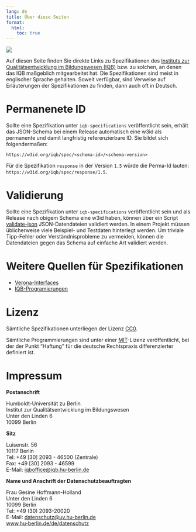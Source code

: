 ```yaml
---
lang: de
title: Über diese Seiten
format:
  html:
    toc: true
---
```


![](assets/banner.jpg)

Auf diesen Seite finden Sie direkte Links zu Spezifikationen des [Instituts zur Qualitätsentwicklung im Bildungswesen (IQB)](https://www.iqb.hu-berlin.de) bzw. zu solchen, an denen das IQB maßgeblich mitgearbeitet hat. Die Spezifikationen sind meist in englischer Sprache gehalten. Soweit verfügbar, sind Verweise auf Erläuterungen der Spezifikationen zu finden, dann auch oft in Deutsch.

# Permanenete ID

Sollte eine Spezifikation unter `iqb-specifications` veröffentlicht sein, erhält das JSON-Schema bei einem Release automatisch eine w3id als permanente und damit langfristig referenzierbare ID. Sie bildet sich folgendermaßen:

```
https://w3id.org/iqb/spec/<schema-id>/<schema-version>
```

Für die Spezifikation `response` in der Version `1.5` würde die Perma-Id lauten: `https://w3id.org/iqb/spec/response/1.5`.

# Validierung

Sollte eine Spezifikation unter `iqb-specifications` veröffentlicht sein und als Release nach obigem Schema eine w3id haben, können über ein Script [validate-json](https://github.com/iqb-specifications/validate-json#readme-ov-file) JSON-Datendateien validiert werden. In einem Projekt müssen üblicherweise viele Beispiel- und Testdaten hinterlegt werden. Um triviale Tipp-Fehler oder Verständnisprobleme zu vermeiden, können die Datendateien gegen das Schema auf einfache Art validiert werden.

# Weitere Quellen für Spezifikationen

* [Verona-Interfaces](https://verona-interfaces.github.io/)
* [IQB-Programierungen](https://iqb-berlin.github.io/releases.html)

# Lizenz

Sämtliche Spezifikationen unterliegen der Lizenz [CC0](https://open-educational-resources.de/was-die-cc0-freigabe-bedeutet-und-welche-moeglichkeiten-sie-eroeffnen/).

Sämtliche Programmierungen sind unter einer [MIT](https://iqb-berlin.github.io/license.html)-Lizenz veröffentlicht, bei der der Punkt "Haftung" für die deutsche Rechtspraxis differenzierter definiert ist.

# Impressum

**Postanschrift**

Humboldt-Universität zu Berlin<br/>
Institut zur Qualitätsentwicklung im Bildungswesen<br/>
Unter den Linden 6<br/>
10099 Berlin

**Sitz**

Luisenstr. 56<br/>
10117 Berlin<br/>
Tel: +49 [30] 2093 - 46500 (Zentrale)<br/>
Fax: +49 [30] 2093 - 46599<br/>
E-Mail: [iqboffice@iqb.hu-berlin.de](mailto:iqboffice@iqb.hu-berlin.de)

**Name und Anschrift der Datenschutzbeauftragten**

Frau Gesine Hoffmann-Holland<br/>
Unter den Linden 6<br/>
10099 Berlin<br/>
Tel: +49 (30) 2093-20020<br/>
E-Mail: [datenschutz@uv.hu-berlin.de](mailto:datenschutz@uv.hu-berlin.de)<br/>
[www.hu-berlin.de/de/datenschutz](www.hu-berlin.de/de/datenschutz)